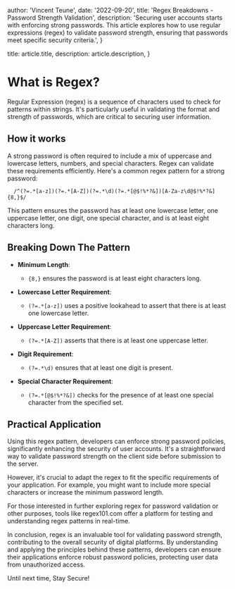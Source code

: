
  author: 'Vincent Teune',
  date: '2022-09-20',
  title: 'Regex Breakdowns - Password Strength Validation',
  description:
    'Securing user accounts starts with enforcing strong passwords. This article explores how to use regular expressions (regex) to validate password strength, ensuring that passwords meet specific security criteria.',
}

  title: article.title,
  description: article.description,
}


# What is Regex?

Regular Expression (regex) is a sequence of characters used to check for patterns within strings. It's particularly useful in validating the format and strength of passwords, which are critical to securing user information.

## How it works

A strong password is often required to include a mix of uppercase and lowercase letters, numbers, and special characters. Regex can validate these requirements efficiently. Here's a common regex pattern for a strong password:

```
  /^(?=.*[a-z])(?=.*[A-Z])(?=.*\d)(?=.*[@$!%*?&])[A-Za-z\d@$!%*?&]{8,}$/
```

This pattern ensures the password has at least one lowercase letter, one uppercase letter, one digit, one special character, and is at least eight characters long.

## Breaking Down The Pattern

- **Minimum Length**:

  - `{8,}` ensures the password is at least eight characters long.

- **Lowercase Letter Requirement**:

  - `(?=.*[a-z])` uses a positive lookahead to assert that there is at least one lowercase letter.

- **Uppercase Letter Requirement**:

  - `(?=.*[A-Z])` asserts that there is at least one uppercase letter.

- **Digit Requirement**:

  - `(?=.*\d)` ensures that at least one digit is present.

- **Special Character Requirement**:
  - `(?=.*[@$!%*?&])` checks for the presence of at least one special character from the specified set.

## Practical Application

Using this regex pattern, developers can enforce strong password policies, significantly enhancing the security of user accounts. It's a straightforward way to validate password strength on the client side before submission to the server.

However, it's crucial to adapt the regex to fit the specific requirements of your application. For example, you might want to include more special characters or increase the minimum password length.

For those interested in further exploring regex for password validation or other purposes, tools like regex101.com offer a platform for testing and understanding regex patterns in real-time.

In conclusion, regex is an invaluable tool for validating password strength, contributing to the overall security of digital platforms. By understanding and applying the principles behind these patterns, developers can ensure their applications enforce robust password policies, protecting user data from unauthorized access.

Until next time, Stay Secure!
